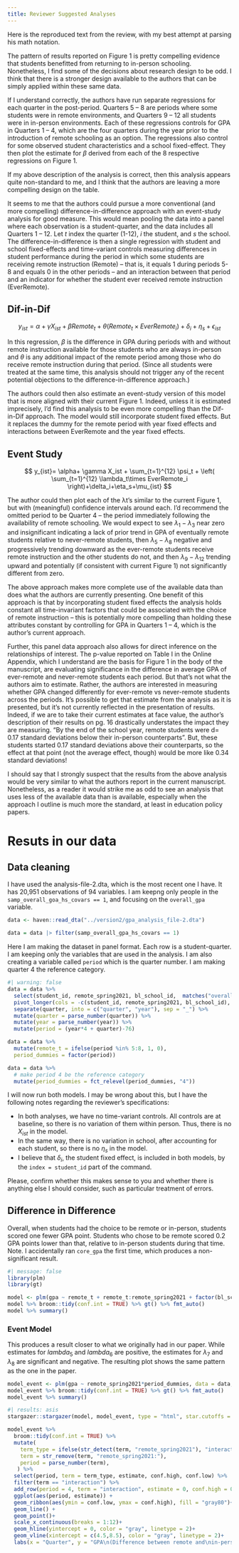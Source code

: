 ```yaml
---
title: Reviewer Suggested Analyses
---
```


Here is the reproduced text from the review, with my best attempt at parsing his math notation.

The pattern of results reported on Figure 1 is pretty compelling evidence that students benefitted from returning to in-person schooling. Nonetheless, I find some of the decisions about research design to be odd. I think that there is a stronger design available to the authors that can be simply applied within these same data. 

If I understand correctly, the authors have run separate regressions for each quarter in the post-period. Quarters 5 – 8 are periods where some students were in remote environments, and Quarters 9 – 12 all students were in in-person environments. Each of these regressions controls for GPA in Quarters 1 – 4, which are the four quarters during the year prior to the introduction of remote schooling as an option. The regressions also control for some observed student characteristics and a school fixed-effect. They then plot the estimate for $\beta$ derived from each of the 8 respective regressions on Figure 1. 

If my above description of the analysis is correct, then this analysis appears quite non-standard to me, and I think that the authors are leaving a more compelling design on the table. 

It seems to me that the authors could pursue a more conventional (and more compelling) difference-in-difference approach with an event-study analysis for good measure. This would mean pooling the data into a panel where each observation is a student-quarter, and the data includes all Quarters 1 – 12. Let $t$ index the quarter (1-12), $i$ the student, and $s$ the school. The difference-in-difference is then a single regression with student and school fixed-effects and time-variant controls measuring differences in student performance during the period in which some students are receiving remote instruction (Remote) – that is, it equals 1 during periods 5-8 and equals 0 in the other periods – and an interaction between that period and an indicator for whether the student ever received remote instruction (EverRemote). 


## Dif-in-Dif
$$
y_{ist}= \alpha+\gamma X_{ist}+ \beta Remote_t+ \theta (Remote_t \times EverRemote_i)+\delta_i+\eta_s+\epsilon_{ist}
$$

In this regression, $\beta$ is the difference in GPA during periods with and without remote instruction available for those students who are always in-person and $\theta$ is any additional impact of the remote period among those who do receive remote instruction during that period. (Since all students were treated at the same time, this analysis should not trigger any of the recent potential objections to the difference-in-difference approach.)

The authors could then also estimate an event-study version of this model that is more aligned with their current Figure 1. Indeed, unless it is estimated imprecisely, I’d find this analysis to be even more compelling than the Dif-in-Dif approach. The model would still incorporate student fixed effects. But it replaces the dummy for the remote period with year fixed effects and interactions between EverRemote and the year fixed effects. 

## Event Study

$$
y_{ist}= \alpha+ \gamma X_ist  + \sum_{t=1}^{12} \psi_t + \left( \sum_{t=1}^{12} \lambda_t\times EverRemote_i \right)+\delta_i+\eta_s+\mu_{ist}
$$

The author could then plot each of the λt’s similar to the current Figure 1, but with (meaningful) confidence intervals around each. I’d recommend the omitted period to be Quarter 4 – the period immediately following the availability of remote schooling. We would expect to see $\lambda_1 - \lambda_3$ near zero and insignificant indicating a lack of prior trend in GPA of eventually remote students relative to never-remote students, then $\lambda_5 - \lambda_8$ negative and progressively trending downward as the ever-remote students receive remote instruction and the other students do not, and then $\lambda_9 - \lambda_{12}$ trending upward and potentially (if consistent with current Figure 1) not significantly different from zero.

The above approach makes more complete use of the available data than does what the authors are currently presenting. One benefit of this approach is that by incorporating student fixed effects the analysis holds constant all time-invariant factors that could be associated with the choice of remote instruction – this is potentially more compelling than holding these attributes constant by controlling for GPA in Quarters 1 – 4, which is the author’s current approach. 

Further, this panel data approach also allows for direct inference on the relationships of interest. The p-value reported on Table I in the Online Appendix, which I understand are the basis for Figure 1 in the body of the manuscript, are evaluating significance in the difference in average GPA of ever-remote and never-remote students each period. But that’s not what the authors aim to estimate. Rather, the authors are interested in measuring whether GPA changed differently for ever-remote vs never-remote students across the periods. It’s possible to get that estimate from the analysis as it is presented, but it’s not currently reflected in the presentation of results. Indeed, if we are to take their current estimates at face value, the author’s description of their results on pg. 16 drastically understates the impact they are measuring. “By the end of the school year, remote students were d= 0.17 standard deviations below their in-person counterparts”. But, these students started 0.17 standard deviations above their counterparts, so the effect at that point (not the average effect, though) would be more like 0.34 standard deviations!

I should say that I strongly suspect that the results from the above analysis would be very similar to what the authors report in the current manuscript. Nonetheless, as a reader it would strike me as odd to see an analysis that uses less of the available data than is available, especially when the approach I outline is much more the standard, at least in education policy papers.

# Resuts in our data

## Data cleaning
I have used the analysis-file-2.dta, which is the most recent one I have. It has 20,951 observations of 94 variables. I am keepng only people in the `samp_overall_goa_hs_covars == 1`, and focusing on the `overall_gpa` variable.

```r
data <- haven::read_dta("../version2/gpa_analysis_file-2.dta")

data = data |> filter(samp_overall_gpa_hs_covars == 1)
```

Here I am making the dataset in panel format. Each row is a student-quarter. I am keeping only the variables that are used in the analysis. I am also creating a variable called `period` which is the quarter number. I am making quarter 4 the reference category.

```r
#| warning: false
data = data %>% 
  select(student_id, remote_spring2021, bl_school_id,  matches("overall_gpa_non")) %>% 
  pivot_longer(cols = -c(student_id, remote_spring2021, bl_school_id), names_to = "quarter", values_to = "gpa") %>% 
  separate(quarter, into = c("quarter", "year"), sep = "_") %>%
  mutate(quarter = parse_number(quarter)) %>% 
  mutate(year = parse_number(year)) %>% 
  mutate(period = (year*4 + quarter)-76)

data = data %>% 
  mutate(remote_t = ifelse(period %in% 5:8, 1, 0),
  period_dummies = factor(period))

data = data %>% 
  # make period 4 be the reference category
  mutate(period_dummies = fct_relevel(period_dummies, "4"))
```

I will now run both models. I may be wrong about this, but I have the following notes regarding the reviewer's specifications: 

- In both analyses, we have no time-variant controls. All controls are at baseline, so there is no variation of them within person. Thus, there is no $X_{ist}$ in the model. 
- In the same way, there is no variation in school, after accounting for each student, so there is no $\eta_s$ in the model.
- I believe that $\delta_i$, the student fixed effect, is included in both models, by the `index = student_id` part of the command.

Please, confirm whether this makes sense to you and whether there is anything else I should consider, such as particular treatment of errors.

## Difference in Difference

Overall, when students had the choice to be remote or in-person, students scored one fewer GPA point. Students who chose to be remote scored 0.2 GPA points lower than that, relative to in-person students during that time. Note. I accidentally ran `core_gpa` the first time, which produces a non-significant result. 

```r
#| message: false
library(plm)
library(gt)
```
```r
model <- plm(gpa ~ remote_t + remote_t:remote_spring2021 + factor(bl_school_id), data = data, index = c("student_id", "period"), model = "within")
model %>% broom::tidy(conf.int = TRUE) %>% gt() %>% fmt_auto()
model %>% summary()
```

### Event Model

This produces a result closer to what we originally had in our paper. While estimates for $lambda_5$ and $lambda_6$ are positive, the estimates for $\lambda_7$ and $\lambda_8$ are significant and negative. The resulting plot shows the same pattern as the one in the paper.
```r
model_event <- plm(gpa ~ remote_spring2021*period_dummies, data = data, index = c("student_id", "period"), model = "within")
model_event %>% broom::tidy(conf.int = TRUE) %>% gt() %>% fmt_auto()
model_event %>% summary()
```
```r
#| results: asis
stargazer::stargazer(model, model_event, type = "html", star.cutoffs = c(.05, .01, .001))
```
```r
model_event %>%
  broom::tidy(conf.int = TRUE) %>% 
  mutate(
    term_type = ifelse(str_detect(term, "remote_spring2021"), "interaction", "fixed"),
    term = str_remove(term, "remote_spring2021:"),
    period = parse_number(term),
   ) %>% 
  select(period, term = term_type, estimate, conf.high, conf.low) %>% 
  filter(term == "interaction") %>%
  add_row(period = 4, term = "interaction", estimate = 0, conf.high = 0 , conf.low = 0) %>% 
  ggplot(aes(period, estimate)) +
  geom_ribbon(aes(ymin = conf.low, ymax = conf.high), fill = "gray80")+
  geom_line() +
  geom_point()+ 
  scale_x_continuous(breaks = 1:12)+ 
  geom_hline(yintercept = 0, color = "gray", linetype = 2)+ 
  geom_vline(xintercept = c(4.5,8.5), color = "gray", linetype = 2)+ 
  labs(x = "Quarter", y = "GPA\n(Difference between remote and\nin-person students)")
```